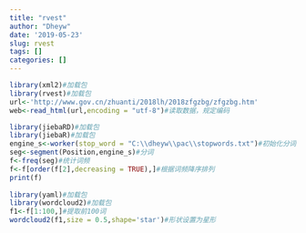 ---
title: "rvest"
author: "Dheyw"
date: '2019-05-23'
slug: rvest
tags: []
categories: []
---
```{r}
library(xml2)#加载包
library(rvest)#加载包
url<-'http://www.gov.cn/zhuanti/2018lh/2018zfgzbg/zfgzbg.htm'
web<-read_html(url,encoding = "utf-8")#读取数据，规定编码

library(jiebaRD)#加载包
library(jiebaR)#加载包
engine_s<-worker(stop_word = "C:\\dheyw\\pac\\stopwords.txt")#初始化分词引擎并加载停用词。
seg<-segment(Position,engine_s)#分词
f<-freq(seg)#统计词频
f<-f[order(f[2],decreasing = TRUE),]#根据词频降序排列
print(f)
 
library(yaml)#加载包
library(wordcloud2)#加载包
f1<-f[1:100,]#提取前100词
wordcloud2(f1,size = 0.5,shape='star')#形状设置为星形

```


